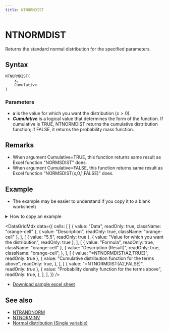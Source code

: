 ```yaml
---
title: NTNORMDIST
---
```



# NTNORMDIST

Returns the standard normal distribution for the specified parameters.

## Syntax

```excel
NTNORMDIST(
    x,
    Cumulative
)
```

### Parameters

- **_x_** is the value for which you want the distribution $(x>0)$.
- **_Cumulative_** is a logical value that determines the form of the function. If cumulative is TRUE, NTNORMDIST returns the cumulative distribution function; if FALSE, it returns the probability mass function.

## Remarks

- When argument Cumulative=TRUE, this function returns same result as Excel function "NORMSDIST" does.
- When argument Cumulative=FALSE, this function returns same result as Excel function "NORMSDIST(x,0,1,FALSE)" does.

## Example

- The example may be easier to understand if you copy it to a blank worksheet\

<details>
  <summary>How to copy an example</summary>

1.  Create a blank workbook or worksheet.
2.  Select the example in the Help topic.

    **Note**  Do not select the row or column headers.

    ![Selecting an example from Help](./../../assets/functions/HowToCopy.png)

    Selecting an example from Help

3.  Press CTRL+C.
4.  In the worksheet, select cell A1, and press CTRL+V.
5.  To switch between viewing the results and viewing the formulas that return the results, press CTRL+` (grave accent), or on the **Tools** menu, point to **Formula Auditing**, and then click **Formula Auditing Mode**.

</details>

<DataGridMdx
  data={{
    cells: [
      [
        { value: "Data", readOnly: true, className: "orange-cell" },
        { value: "Description", readOnly: true, className: "orange-cell" },
      ],
      [
        { value: "5.5", readOnly: true },
        { value: "Value for which you want the distribution", readOnly: true },
      ],
      [
        { value: "Formula", readOnly: true, className: "orange-cell" },
        {
          value: "Description (Result)",
          readOnly: true,
          className: "orange-cell",
        },
      ],
      [
        { value: "=NTNORMDIST(A2,TRUE)", readOnly: true },
        {
          value: "Cumulative distribution function for the terms above",
          readOnly: true,
        },
      ],
      [
        { value: "=NTNORMDIST(A2,FALSE)", readOnly: true },
        {
          value: "Probability density function for the terms above",
          readOnly: true,
        },
      ],
    ],
  }}
/>

- [Download sample excel sheet](https://www.ntrand.com/files/NtRand2.zip)

## See also

- [NTRANDNORM](../01-random-numbers/01-single-series/11-ntrandnorm.mdx)
- [NTNORMINV](072-ntnorminv.mdx)
- [Normal distribution (Single variable)](../../05-gallery-of-distributions/01-normal-distribution-single.mdx)
